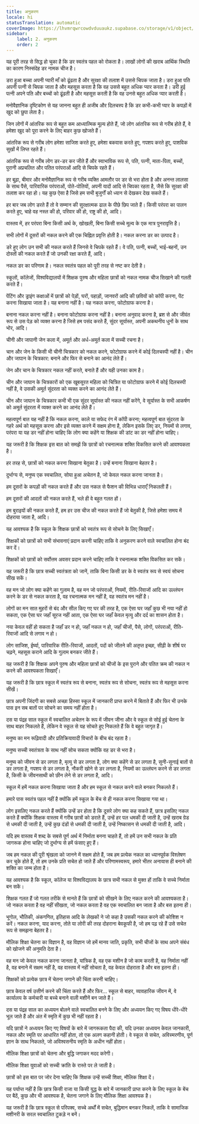 ```yaml
---
title: अनुकरण
locale: hi
statusTranslation: automatic
coverImage: https://lhvmrqwrcowdvduuaukz.supabase.co/storage/v1/object/public/strapi-uploads/small_cover-educacion-fundamental.webp-2d51a7828a2b1309555be27f7e2a61a0.webp
sidebar:
    label: 2. अनुकरण
    order: 2
---
```

यह पूरी तरह से सिद्ध हो चुका है कि डर स्वतंत्र पहल को रोकता है। लाखों लोगों की खराब आर्थिक स्थिति का कारण निस्संदेह डर नामक चीज है।

डरा हुआ बच्चा अपनी प्यारी माँ को ढूंढता है और सुरक्षा की तलाश में उससे चिपक जाता है। डरा हुआ पति अपनी पत्नी से चिपक जाता है और महसूस करता है कि वह उससे बहुत अधिक प्यार करता है। डरी हुई पत्नी अपने पति और बच्चों को ढूंढती है और महसूस करती है कि वह उनसे बहुत अधिक प्यार करती है।

मनोवैज्ञानिक दृष्टिकोण से यह जानना बहुत ही अजीब और दिलचस्प है कि डर कभी-कभी प्यार के कपड़ों में खुद को छुपा लेता है।

जिन लोगों में आंतरिक रूप से बहुत कम आध्यात्मिक मूल्य होते हैं, जो लोग आंतरिक रूप से गरीब होते हैं, वे हमेशा खुद को पूरा करने के लिए बाहर कुछ खोजते हैं।

आंतरिक रूप से गरीब लोग हमेशा साजिश करते हुए, हमेशा बकवास करते हुए, गपशप करते हुए, पाशविक सुखों में लिप्त रहते हैं।

आंतरिक रूप से गरीब लोग डर-डर कर जीते हैं और स्वाभाविक रूप से, पति, पत्नी, माता-पिता, बच्चों, पुरानी अप्रचलित और पतित परंपराओं आदि से चिपके रहते हैं।

हर बूढ़ा, बीमार और मनोवैज्ञानिक रूप से गरीब व्यक्ति आमतौर पर डर से भरा होता है और अनन्त लालसा के साथ पैसे, पारिवारिक परंपराओं, पोते-पोतियों, अपनी यादों आदि से चिपका रहता है, जैसे कि सुरक्षा की तलाश कर रहा हो। यह कुछ ऐसा है जिसे हम सभी बुजुर्गों को ध्यान से देखकर देख सकते हैं।

हर बार जब लोग डरते हैं तो वे सम्मान की सुरक्षात्मक ढाल के पीछे छिप जाते हैं। किसी परंपरा का पालन करते हुए, चाहे वह नस्ल की हो, परिवार की हो, राष्ट्र की हो, आदि।

वास्तव में, हर परंपरा बिना किसी अर्थ के, खोखली, बिना किसी सच्चे मूल्य के एक मात्र पुनरावृत्ति है।

सभी लोगों में दूसरों की नकल करने की एक चिह्नित प्रवृत्ति होती है। नकल करना डर का उत्पाद है।

डरे हुए लोग उन सभी की नकल करते हैं जिनसे वे चिपके रहते हैं। वे पति, पत्नी, बच्चों, भाई-बहनों, उन दोस्तों की नकल करते हैं जो उनकी रक्षा करते हैं, आदि।

नकल डर का परिणाम है। नकल स्वतंत्र पहल को पूरी तरह से नष्ट कर देती है।

स्कूलों, कॉलेजों, विश्वविद्यालयों में शिक्षक पुरुष और महिला छात्रों को नकल नामक चीज सिखाने की गलती करते हैं।

पेंटिंग और ड्राइंग कक्षाओं में छात्रों को पेड़ों, घरों, पहाड़ों, जानवरों आदि की छवियों को कॉपी करना, पेंट करना सिखाया जाता है। यह बनाना नहीं है। यह नकल करना, फोटोग्राफ करना है।

बनाना नकल करना नहीं है। बनाना फोटोग्राफ करना नहीं है। बनाना अनुवाद करना है, ब्रश से और जीवंत रूप से उस पेड़ को व्यक्त करना है जिसे हम पसंद करते हैं, सुंदर सूर्यास्त, अपनी अकथनीय धुनों के साथ भोर, आदि।

चीनी और जापानी जेन कला में, अमूर्त और अर्ध-अमूर्त कला में सच्ची रचना है।

चान और जेन के किसी भी चीनी चित्रकार को नकल करने, फोटोग्राफ करने में कोई दिलचस्पी नहीं है। चीन और जापान के चित्रकार: बनाने और फिर से बनाने का आनंद लेते हैं।

जेन और चान के चित्रकार नकल नहीं करते, बनाते हैं और यही उनका काम है।

चीन और जापान के चित्रकारों को एक खूबसूरत महिला को चित्रित या फोटोग्राफ करने में कोई दिलचस्पी नहीं है, वे उसकी अमूर्त सुंदरता को व्यक्त करने का आनंद लेते हैं।

चीन और जापान के चित्रकार कभी भी एक सुंदर सूर्यास्त की नकल नहीं करेंगे, वे सूर्यास्त के सभी आकर्षण को अमूर्त सुंदरता में व्यक्त करने का आनंद लेते हैं।

महत्वपूर्ण बात यह नहीं है कि नकल करना, काले या सफेद रंग में कॉपी करना; महत्वपूर्ण बात सुंदरता के गहरे अर्थ को महसूस करना और इसे व्यक्त करने में सक्षम होना है, लेकिन इसके लिए डर, नियमों से लगाव, परंपरा या यह डर नहीं होना चाहिए कि लोग क्या कहेंगे या शिक्षक की डांट का डर नहीं होना चाहिए।

यह जरूरी है कि शिक्षक इस बात को समझें कि छात्रों को रचनात्मक शक्ति विकसित करने की आवश्यकता है।

हर तरह से, छात्रों को नकल करना सिखाना बेतुका है। उन्हें बनाना सिखाना बेहतर है।

दुर्भाग्य से, मनुष्य एक स्वचालित, सोया हुआ अचेतन है, जो केवल नकल करना जानता है।

हम दूसरों के कपड़ों की नकल करते हैं और उस नकल से फैशन की विभिन्न धाराएँ निकलती हैं।

हम दूसरों की आदतों की नकल करते हैं, भले ही वे बहुत गलत हों।

हम बुराइयों की नकल करते हैं, हम हर उस चीज की नकल करते हैं जो बेतुकी है, जिसे हमेशा समय में दोहराया जाता है, आदि।

यह आवश्यक है कि स्कूल के शिक्षक छात्रों को स्वतंत्र रूप से सोचने के लिए सिखाएँ।

शिक्षकों को छात्रों को सभी संभावनाएं प्रदान करनी चाहिए ताकि वे अनुकरण करने वाले स्वचालित होना बंद कर दें।

शिक्षकों को छात्रों को सर्वोत्तम अवसर प्रदान करने चाहिए ताकि वे रचनात्मक शक्ति विकसित कर सकें।

यह जरूरी है कि छात्र सच्ची स्वतंत्रता को जानें, ताकि बिना किसी डर के वे स्वतंत्र रूप से स्वयं सोचना सीख सकें।

वह मन जो लोग क्या कहेंगे का गुलाम है, वह मन जो परंपराओं, नियमों, रीति-रिवाजों आदि का उल्लंघन करने के डर से नकल करता है, वह रचनात्मक मन नहीं है, वह स्वतंत्र मन नहीं है।

लोगों का मन सात मुहरों से बंद और सील किए गए घर की तरह है, एक ऐसा घर जहाँ कुछ भी नया नहीं हो सकता, एक ऐसा घर जहाँ सूरज नहीं आता, एक ऐसा घर जहाँ केवल मृत्यु और दर्द का शासन होता है।

नया केवल वहीं हो सकता है जहाँ डर न हो, जहाँ नकल न हो, जहाँ चीजों, पैसे, लोगों, परंपराओं, रीति-रिवाजों आदि से लगाव न हो।

लोग साजिश, ईर्ष्या, पारिवारिक रीति-रिवाजों, आदतों, पदों को जीतने की अतृप्त इच्छा, सीढ़ी के शीर्ष पर चढ़ने, महसूस कराने आदि के गुलाम बनकर जीते हैं।

यह जरूरी है कि शिक्षक अपने पुरुष और महिला छात्रों को चीजों के इस पुराने और पतित क्रम की नकल न करने की आवश्यकता सिखाएँ।

यह जरूरी है कि छात्र स्कूल में स्वतंत्र रूप से बनाना, स्वतंत्र रूप से सोचना, स्वतंत्र रूप से महसूस करना सीखें।

छात्र अपनी जिंदगी का सबसे अच्छा हिस्सा स्कूल में जानकारी प्राप्त करने में बिताते हैं और फिर भी उनके पास इन सब बातों पर सोचने का समय नहीं होता है।

दस या पंद्रह साल स्कूल में स्वचालित अचेतन के रूप में जीवन जीना और वे स्कूल से सोई हुई चेतना के साथ बाहर निकलते हैं, लेकिन वे स्कूल से यह सोचते हुए निकलते हैं कि वे बहुत जागृत हैं।

मनुष्य का मन रूढ़िवादी और प्रतिक्रियावादी विचारों के बीच बंद रहता है।

मनुष्य सच्ची स्वतंत्रता के साथ नहीं सोच सकता क्योंकि वह डर से भरा है।

मनुष्य को जीवन से डर लगता है, मृत्यु से डर लगता है, लोग क्या कहेंगे से डर लगता है, सुनी-सुनाई बातों से डर लगता है, गपशप से डर लगता है, नौकरी खोने से डर लगता है, नियमों का उल्लंघन करने से डर लगता है, किसी के जीवनसाथी को छीन लेने से डर लगता है, आदि।

स्कूल में हमें नकल करना सिखाया जाता है और हम स्कूल से नकल करने वाले बनकर निकलते हैं।

हमारे पास स्वतंत्र पहल नहीं है क्योंकि हमें स्कूल के बेंच से ही नकल करना सिखाया गया था।

लोग इसलिए नकल करते हैं क्योंकि उन्हें डर होता है कि दूसरे लोग क्या कह सकते हैं, छात्र इसलिए नकल करते हैं क्योंकि शिक्षक वास्तव में गरीब छात्रों को डराते हैं, उन्हें हर पल धमकी दी जाती है, उन्हें खराब ग्रेड से धमकी दी जाती है, उन्हें कुछ दंडों से धमकी दी जाती है, उन्हें निष्कासन से धमकी दी जाती है, आदि।

यदि हम वास्तव में शब्द के सबसे पूर्ण अर्थ में निर्माता बनना चाहते हैं, तो हमें उन सभी नकल के प्रति जागरूक होना चाहिए जो दुर्भाग्य से हमें फंसाए हुए हैं।

जब हम नकल की पूरी श्रृंखला को जानने में सक्षम होते हैं, जब हम प्रत्येक नकल का ध्यानपूर्वक विश्लेषण कर चुके होते हैं, तो हम उनके प्रति सचेत हो जाते हैं और परिणामस्वरूप, हमारे भीतर अनायास ही बनाने की शक्ति का जन्म होता है।

यह आवश्यक है कि स्कूल, कॉलेज या विश्वविद्यालय के छात्र सभी नकल से मुक्त हों ताकि वे सच्चे निर्माता बन सकें।

शिक्षक गलत हैं जो गलत तरीके से मानते हैं कि छात्रों को सीखने के लिए नकल करने की आवश्यकता है। जो नकल करता है वह नहीं सीखता, जो नकल करता है वह एक स्वचालित बन जाता है और बस इतना ही।

भूगोल, भौतिकी, अंकगणित, इतिहास आदि के लेखकों ने जो कहा है उसकी नकल करने की कोशिश न करें। नकल करना, याद करना, तोते या लोरी की तरह दोहराना बेवकूफी है, जो हम पढ़ रहे हैं उसे सचेत रूप से समझना बेहतर है।

मौलिक शिक्षा चेतना का विज्ञान है, वह विज्ञान जो हमें मानव जाति, प्रकृति, सभी चीजों के साथ अपने संबंध को खोजने की अनुमति देता है।

वह मन जो केवल नकल करना जानता है, यांत्रिक है, वह एक मशीन है जो काम करती है, वह निर्माता नहीं है, वह बनाने में सक्षम नहीं है, वह वास्तव में नहीं सोचता है, वह केवल दोहराता है और बस इतना ही।

शिक्षकों को प्रत्येक छात्र में चेतना जगाने की चिंता करनी चाहिए।

छात्र केवल वर्ष उत्तीर्ण करने की चिंता करते हैं और फिर... स्कूल से बाहर, व्यावहारिक जीवन में, वे कार्यालय के कर्मचारी या बच्चे बनाने वाली मशीनें बन जाते हैं।

दस या पंद्रह साल का अध्ययन बोलने वाले स्वचालित बनने के लिए और अध्ययन किए गए विषय धीरे-धीरे भूल जाते हैं और अंत में स्मृति में कुछ भी नहीं रहता है।

यदि छात्रों ने अध्ययन किए गए विषयों के बारे में जागरूकता पैदा की, यदि उनका अध्ययन केवल जानकारी, नकल और स्मृति पर आधारित नहीं होता, तो एक अलग कहानी होती। वे स्कूल से सचेत, अविस्मरणीय, पूर्ण ज्ञान के साथ निकलते, जो अविश्वसनीय स्मृति के अधीन नहीं होता।

मौलिक शिक्षा छात्रों को चेतना और बुद्धि जगाकर मदद करेगी।

मौलिक शिक्षा युवाओं को सच्ची क्रांति के रास्ते पर ले जाती है।

छात्रों को इस बात पर जोर देना चाहिए कि शिक्षक उन्हें सच्ची शिक्षा, मौलिक शिक्षा दें।

यह पर्याप्त नहीं है कि छात्र किसी राजा या किसी युद्ध के बारे में जानकारी प्राप्त करने के लिए स्कूल के बेंच पर बैठें, कुछ और भी आवश्यक है, चेतना जगाने के लिए मौलिक शिक्षा आवश्यक है।

यह जरूरी है कि छात्र स्कूल से परिपक्व, सच्चे अर्थों में सचेत, बुद्धिमान बनकर निकलें, ताकि वे सामाजिक मशीनरी के सरल स्वचालित टुकड़े न बनें।

